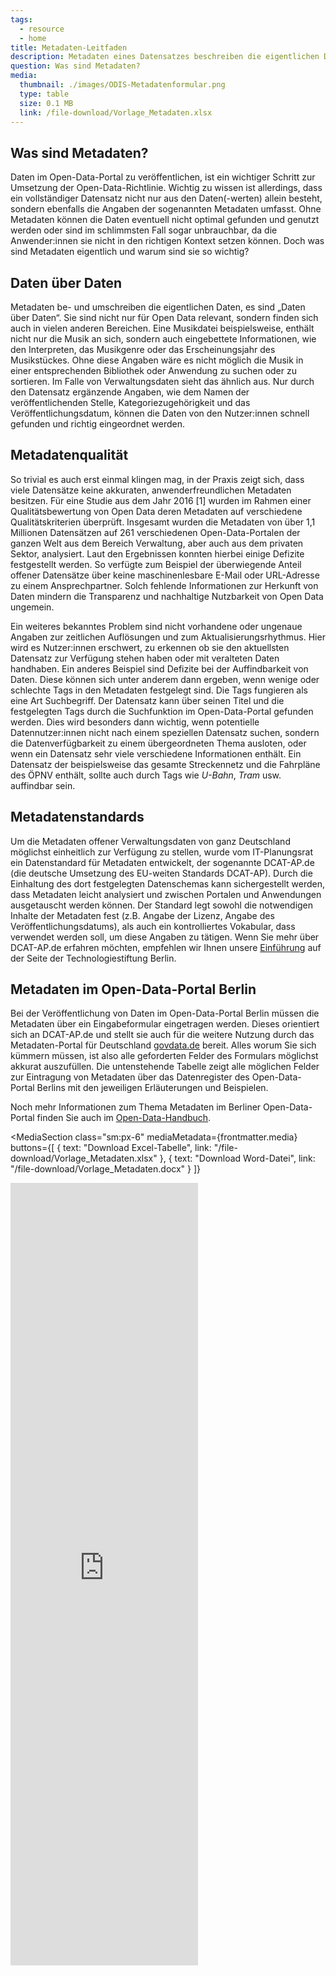 ```yaml
---
tags:
  - resource
  - home
title: Metadaten-Leitfaden
description: Metadaten eines Datensatzes beschreiben die eigentlichen Daten. Sie sind ein wichtiger Bestandteil jeder Open-Data-Veröffentlichung, denn ohne qualitative Metadaten kann weder die Transparenz noch eine nachhaltige Verwendbarkeit der Daten garantiert werden. Erfahren Sie hier was sie für die Angabe von Metadaten wissen sollten.
question: Was sind Metadaten?
media:
  thumbnail: ./images/ODIS-Metadatenformular.png
  type: table
  size: 0.1 MB
  link: /file-download/Vorlage_Metadaten.xlsx
---
```


## Was sind Metadaten?

Daten im Open-Data-Portal zu veröffentlichen, ist ein wichtiger Schritt zur Umsetzung der Open-Data-Richtlinie. Wichtig zu wissen ist allerdings, dass ein vollständiger Datensatz nicht nur aus den Daten(-werten) allein besteht, sondern ebenfalls die Angaben der sogenannten Metadaten umfasst. Ohne Metadaten können die Daten eventuell nicht optimal gefunden und genutzt werden oder sind im schlimmsten Fall sogar unbrauchbar, da die Anwender:innen sie nicht in den richtigen Kontext setzen können. Doch was sind Metadaten eigentlich und warum sind sie so wichtig?

## Daten über Daten

Metadaten be- und umschreiben die eigentlichen Daten, es sind „Daten über Daten“. Sie sind nicht nur für Open Data relevant, sondern finden sich auch in vielen anderen Bereichen. Eine Musikdatei beispielsweise, enthält nicht nur die Musik an sich, sondern auch eingebettete Informationen, wie den Interpreten, das Musikgenre oder das Erscheinungsjahr des Musikstückes. Ohne diese Angaben wäre es nicht möglich die Musik in einer entsprechenden Bibliothek oder Anwendung zu suchen oder zu sortieren.
Im Falle von Verwaltungsdaten sieht das ähnlich aus. Nur durch den Datensatz ergänzende Angaben, wie dem Namen der veröffentlichenden Stelle, Kategoriezugehörigkeit und das Veröffentlichungsdatum, können die Daten von den Nutzer:innen schnell gefunden und richtig eingeordnet werden.

## Metadatenqualität

So trivial es auch erst einmal klingen mag, in der Praxis zeigt sich, dass viele Datensätze keine akkuraten, anwenderfreundlichen Metadaten besitzen. Für eine Studie aus dem Jahr 2016 \[1\] wurden im Rahmen einer Qualitätsbewertung von Open Data deren Metadaten auf verschiedene Qualitätskriterien überprüft. Insgesamt wurden die Metadaten von über 1,1 Millionen Datensätzen auf 261 verschiedenen Open-Data-Portalen der ganzen Welt aus dem Bereich Verwaltung, aber auch aus dem privaten Sektor, analysiert. Laut den Ergebnissen konnten hierbei einige Defizite festgestellt werden. So verfügte zum Beispiel der überwiegende Anteil offener Datensätze über keine maschinenlesbare E-Mail oder URL-Adresse zu einem Ansprechpartner. Solch fehlende Informationen zur Herkunft von Daten mindern die Transparenz und nachhaltige Nutzbarkeit von Open Data ungemein.

Ein weiteres bekanntes Problem sind nicht vorhandene oder ungenaue Angaben zur zeitlichen Auflösungen und zum Aktualisierungsrhythmus. Hier wird es Nutzer:innen erschwert, zu erkennen ob sie den aktuellsten Datensatz zur Verfügung stehen haben oder mit veralteten Daten handhaben. Ein anderes Beispiel sind Defizite bei der Auffindbarkeit von Daten. Diese können sich unter anderem dann ergeben, wenn wenige oder schlechte Tags in den Metadaten festgelegt sind. Die Tags fungieren als eine Art Suchbegriff. Der Datensatz kann über seinen Titel und die festgelegten Tags durch die Suchfunktion im Open-Data-Portal gefunden werden. Dies wird besonders dann wichtig, wenn potentielle Datennutzer:innen nicht nach einem speziellen Datensatz suchen, sondern die Datenverfügbarkeit zu einem übergeordneten Thema ausloten, oder wenn ein Datensatz sehr viele verschiedene Informationen enthält. Ein Datensatz der beispielsweise das gesamte Streckennetz und die Fahrpläne des ÖPNV enthält, sollte auch durch Tags wie _U-Bahn_, _Tram_ usw. auffindbar sein.

## Metadatenstandards

Um die Metadaten offener Verwaltungsdaten von ganz Deutschland möglichst einheitlich zur Verfügung zu stellen, wurde vom IT-Planungsrat ein Datenstandard für Metadaten entwickelt, der sogenannte DCAT-AP.de (die deutsche Umsetzung des EU-weiten Standards DCAT-AP). Durch die Einhaltung des dort festgelegten Datenschemas kann sichergestellt werden, dass Metadaten leicht analysiert und zwischen Portalen und Anwendungen ausgetauscht werden können. Der Standard legt sowohl die notwendigen Inhalte der Metadaten fest (z.B. Angabe der Lizenz, Angabe des Veröffentlichungsdatums), als auch ein kontrolliertes Vokabular, dass verwendet werden soll, um diese Angaben zu tätigen. Wenn Sie mehr über DCAT-AP.de erfahren möchten, empfehlen wir Ihnen unsere [Einführung](https://lab.technologiestiftung-berlin.de/projects/opendata-metadata-dcat-ap/de/) auf der Seite der Technologiestiftung Berlin.

## Metadaten im Open-Data-Portal Berlin

Bei der Veröffentlichung von Daten im Open-Data-Portal Berlin müssen die Metadaten über ein Eingabeformular eingetragen werden. Dieses orientiert sich an DCAT-AP.de und stellt sie auch für die weitere Nutzung durch das Metadaten-Portal für Deutschland [govdata.de](https://www.govdata.de) bereit. Alles worum Sie sich kümmern müssen, ist also alle geforderten Felder des Formulars möglichst akkurat auszufüllen. Die untenstehende Tabelle zeigt alle möglichen Felder zur Eintragung von Metadaten über das Datenregister des Open-Data-Portal Berlins mit den jeweiligen Erläuterungen und Beispielen.

Noch mehr Informationen zum Thema Metadaten im Berliner Open-Data-Portal finden Sie auch im [Open-Data-Handbuch](https://berlinonline.github.io/open-data-handbuch/#metadaten-des-datensatzes).










<MediaSection 
  class="sm:px-6" 
  mediaMetadata={frontmatter.media}
  buttons={[
    {
      text: "Download Excel-Tabelle",
      link: "/file-download/Vorlage_Metadaten.xlsx"
    },
    {
      text: "Download Word-Datei",
      link: "/file-download/Vorlage_Metadaten.docx"
    }
  ]}
  >
  <iframe 
    class="sm:container sm:mx-auto"
    title="Metadaten-Formular" 
    aria-label="Table" 
    id="datawrapper-chart-JRA9y" 
    src="https://datawrapper.dwcdn.net/JRA9y/1/" 
    scrolling="no" 
    frameborder="0" 
    height="1252" 
    data-external="1">
  </iframe>
</MediaSection>

<script
  type="text/javascript"
  set:html={`!function(){"use strict";window.addEventListener("message",(function(e){if(void 0!==e.data["datawrapper-height"]){var t=document.querySelectorAll("iframe");for(var a in e.data["datawrapper-height"])for(var r=0;r<t.length;r++){if(t[r].contentWindow===e.source)t[r].style.height=e.data["datawrapper-height"][a]+"px"}}}))}();`}
/>{" "}


### Quellenverzeichnis

\[1\] Neumaier, S.; Umbrich, J.; Pollers, A.: Automated Quality Assessment of Metadata across Open Data Portals, ACM Journal of Data and Information quality V, N., Article A, January 2016.